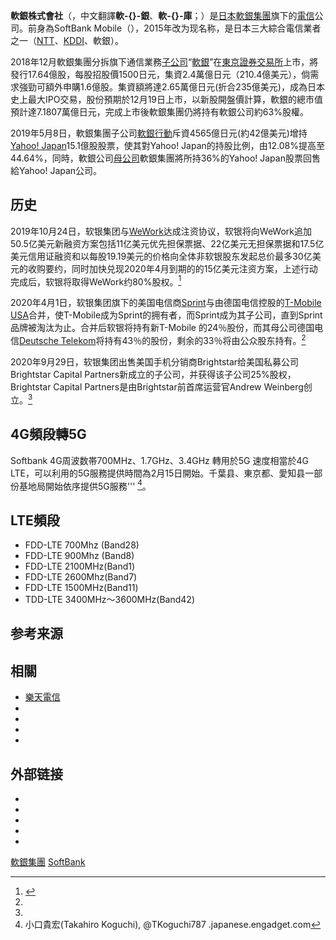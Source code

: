 {{Otheruses|subject=軟銀电信子公司|other=软银集团股份有限公司|软银集团}}
{{expand japanese}}
{{NoteTA
|G1=IT
|1=zh-hans:软银; zh-hant:軟銀; zh-hk:軟庫;
|2=zh-hans:电信; zh-hant:電信; zh-hk:電訊;
}}

'''軟銀株式會社'''（{{lang-ja|ソフトバンク株式会社}}，中文翻譯'''軟-{}-銀'''、'''軟-{}-庫'''；{{TYO|9434}}）是[[日本|日本]][[軟銀集團|軟銀集團]]旗下的[[電信|電信]]公司。前身為SoftBank Mobile（{{lang|ja|ソフトバンクモバイル株式会社}}），2015年改为现名称{{r|改名}}，是日本三大綜合電信業者之一（[[日本電信電話|NTT]]、[[KDDI|KDDI]]、軟銀）。

2018年12月軟銀集團分拆旗下通信業務[[子公司|子公司]]“[[軟銀|軟銀]]”在[[東京證券交易所|東京證券交易所]]上市，將發行17.64億股，每股招股價1500日元，集資2.4萬億日元（210.4億美元），倘需求強勁可額外申購1.6億股。集資額將達2.65萬億日元(折合235億美元)，成為日本史上最大IPO交易，股份預期於12月19日上市，以新股開盤價計算，軟銀的總市值預計達7.1807萬億日元，完成上市後軟銀集團仍將持有軟銀公司約63%股權。

2019年5月8日，軟銀集團子公司[[軟銀行動|軟銀行動]]斥資4565億日元(約42億美元)增持[[Yahoo!_Japan|Yahoo! Japan]]15.1億股股票，使其對Yahoo! Japan的持股比例，由12.08%提高至44.64%，同時，軟銀公司[[母公司|母公司]]軟銀集團將所持36%的Yahoo! Japan股票回售給Yahoo! Japan公司。

==历史==
2019年10月24日，软银集团与[[WeWork|WeWork]]达成注资协议，软银将向WeWork追加50.5亿美元新融资方案包括11亿美元优先担保票据、22亿美元无担保票据和17.5亿美元信用证融资和以每股19.19美元的价格向全体非软银股东发起总价最多30亿美元的收购要约，同时加快兑现2020年4月到期的的15亿美元注资方案，上述行动完成后，软银将取得WeWork约80%股权。<ref name="mg21">{{Cite web |url=https://www.mg21.com/sftbf.html |title=日本电信互联网&科技巨头：软银SoftBank Group(SFTBF) |publisher=美股之家 |date=2021-07-10 |access-date=2021-07-11 |archive-date=2021-10-19 |archive-url=https://web.archive.org/web/20211019023017/https://www.mg21.com/sftbf.html |dead-url=no }}</ref>

2020年4月1日，软银集团旗下的美国电信商[[Sprint|Sprint]]与由德国电信控股的[[T-Mobile_USA|T-Mobile USA]]合并，使T-Mobile成为Sprint的拥有者，而Sprint成为其子公司，直到Sprint品牌被淘汰为止。合并后软银将持有新T-Mobile 的24％股份，而其母公司德国电信[[Deutsche_Telekom|Deutsche Telekom]]将持有43％的股份，剩余的33％将由公众股东持有。<ref name="mg21"/>

2020年9月29日，软银集团出售美国手机分销商Brightstar给美国私募公司Brightstar Capital Partners新成立的子公司，并获得该子公司25%股权，Brightstar Capital Partners是由Brightstar前首席运营官Andrew Weinberg创立。<ref name="mg21"/>

== 4G頻段轉5G ==
Softbank 4G周波数帯700MHz、1.7GHz、3.4GHz 轉用於5G 速度相當於4G LTE，可以利用的5G服務提供時間為2月15日開始。千葉县、東京都、愛知县一部份基地局開始依序提供5G服務''' <ref>小口貴宏(Takahiro Koguchi), @TKoguchi787	{{Cite web|title= ソフトバンク、700MHzなどのLTE周波数帯で5Gサービス開始 『速度はLTEと同等』|url= https://japanese.engadget.com/softbank-025620115.html|access-date= 2021-02-22|archive-date= 2021-02-20|archive-url= https://web.archive.org/web/20210220180543/https://japanese.engadget.com/softbank-025620115.html|dead-url= no}}.japanese.engadget.com</ref>。

==LTE頻段==
*FDD-LTE 700Mhz (Band28) 
*FDD-LTE 900Mhz (Band8) 
*FDD-LTE 2100MHz(Band1) 
*FDD-LTE 2600Mhz(Band7) 
*FDD-LTE 1500MHz(Band11)
*TDD-LTE 3400MHz～3600MHz(Band42)

== 参考来源 ==
{{reflist|refs=
<ref name=改名>{{Cite web|url=https://www.softbank.jp/corp/group/sbm/news/press/2015/20150701_01/|script-title=ja:商号変更について|language=ja|publisher=软银|date=2015-07-01|access-date=2020-07-21|archive-date=2021-05-15|archive-url=https://web.archive.org/web/20210515013159/https://www.softbank.jp/corp/group/sbm/news/press/2015/20150701_01/|dead-url=no}}</ref>
}}

== 相關 ==
*[[樂天電信|樂天電信]]
*{{tsl|ja|Ahamo}}
*{{tsl|ja|Povo}}
*{{tsl|ja|LINEMO}}
*{{tsl|ja|仮想移動体通信事業者}}


== 外部链接 ==
* {{Official|https://www.softbank.jp/}}
* {{Facebook|SoftBank}}
* {{Instagram|softbank_official}}
* {{Twitter|SoftBank}}
* {{YouTube|channel=UCcMKfz1n6L6erIlyyowlOOA}}


{{软银集团}}
{{TOPIX 100}}

[[Category:軟銀集團|]]
[[Category:日本通信公司|SoftBank]]